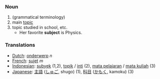 === Noun ===
# (grammatical terminology)
# main [[topic]]
# topic studied in school, etc.
#* Her favorite '''subject''' is Physics.

=== Translations ===
*[[Dutch]]: [[onderwerp]] ''n''
*[[French]]: [[sujet]] ''m''
*[[Indonesian]]: [[subyek]] (1,2), [[topik]] / [[inti]] (2), [[mata pelajaran]] / [[mata kuliah]] (3)
*[[Japanese]]: [[主語]] ([[しゅご]], shugo) (1), [[科目]] ([[かもく]], kamoku) (3)